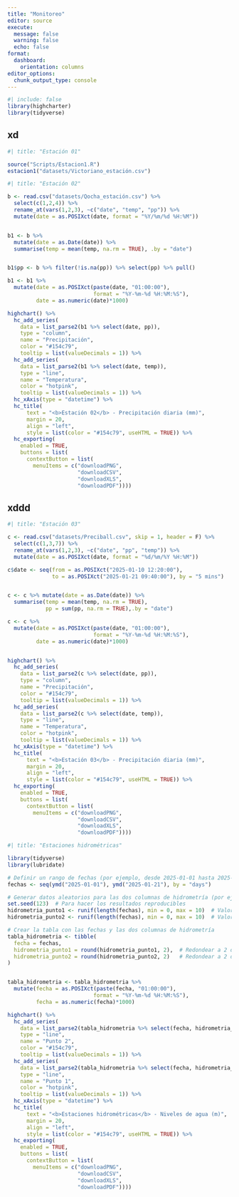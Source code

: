 ```yaml
---
title: "Monitoreo"
editor: source
execute: 
  message: false
  warning: false
  echo: false
format: 
  dashboard:
    orientation: columns
editor_options: 
  chunk_output_type: console
---
```


```r
#| include: false
library(highcharter)
library(tidyverse)
```


## xd

```r
#| title: "Estación 01"

source("Scripts/Estacion1.R")
estacion1("datasets/Victoriano_estación.csv")
```


```r
#| title: "Estación 02"

b <- read.csv("datasets/Qocha_estación.csv") %>% 
  select(c(1,2,4)) %>% 
  rename_at(vars(1,2,3), ~c("date", "temp", "pp")) %>% 
  mutate(date = as.POSIXct(date, format = "%Y/%m/%d %H:%M"))


b1 <- b %>% 
  mutate(date = as.Date(date)) %>% 
  summarise(temp = mean(temp, na.rm = TRUE), .by = "date")


b1$pp <- b %>% filter(!is.na(pp)) %>% select(pp) %>% pull()

b1 <- b1 %>% 
  mutate(date = as.POSIXct(paste(date, "01:00:00"),
                           format = "%Y-%m-%d %H:%M:%S"),
         date = as.numeric(date)*1000)

highchart() %>%
  hc_add_series(
    data = list_parse2(b1 %>% select(date, pp)), 
    type = "column", 
    name = "Precipitación",
    color = "#154c79",
    tooltip = list(valueDecimals = 1)) %>% 
  hc_add_series(
    data = list_parse2(b1 %>% select(date, temp)), 
    type = "line", 
    name = "Temperatura",
    color = "hotpink",
    tooltip = list(valueDecimals = 1)) %>% 
  hc_xAxis(type = "datetime") %>% 
  hc_title(
      text = "<b>Estación 02</b> - Precipitación diaria (mm)",
      margin = 20,
      align = "left",
      style = list(color = "#154c79", useHTML = TRUE)) %>% 
  hc_exporting(
    enabled = TRUE,
    buttons = list(
      contextButton = list(
        menuItems = c("downloadPNG",
                      "downloadCSV",
                      "downloadXLS",
                      "downloadPDF"))))
```

## xddd

```r
#| title: "Estación 03"

c <- read.csv("datasets/Preciball.csv", skip = 1, header = F) %>% 
  select(c(1,3,7)) %>% 
  rename_at(vars(1,2,3), ~c("date", "pp", "temp")) %>% 
  mutate(date = as.POSIXct(date, format = "%d/%m/%Y %H:%M"))

c$date <- seq(from = as.POSIXct("2025-01-10 12:20:00"),
              to = as.POSIXct("2025-01-21 09:40:00"), by = "5 mins")


c <- c %>% mutate(date = as.Date(date)) %>% 
  summarise(temp = mean(temp, na.rm = TRUE),
            pp = sum(pp, na.rm = TRUE),.by = "date")

c <- c %>% 
  mutate(date = as.POSIXct(paste(date, "01:00:00"),
                           format = "%Y-%m-%d %H:%M:%S"),
         date = as.numeric(date)*1000)


highchart() %>%
  hc_add_series(
    data = list_parse2(c %>% select(date, pp)), 
    type = "column", 
    name = "Precipitación",
    color = "#154c79",
    tooltip = list(valueDecimals = 1)) %>% 
  hc_add_series(
    data = list_parse2(c %>% select(date, temp)), 
    type = "line", 
    name = "Temperatura",
    color = "hotpink",
    tooltip = list(valueDecimals = 1)) %>% 
  hc_xAxis(type = "datetime") %>% 
  hc_title(
      text = "<b>Estación 03</b> - Precipitación diaria (mm)",
      margin = 20,
      align = "left",
      style = list(color = "#154c79", useHTML = TRUE)) %>% 
  hc_exporting(
    enabled = TRUE,
    buttons = list(
      contextButton = list(
        menuItems = c("downloadPNG",
                      "downloadCSV",
                      "downloadXLS",
                      "downloadPDF"))))
```

```r
#| title: "Estaciones hidrométricas"

library(tidyverse)
library(lubridate)

# Definir un rango de fechas (por ejemplo, desde 2025-01-01 hasta 2025-01-10)
fechas <- seq(ymd("2025-01-01"), ymd("2025-01-21"), by = "days")

# Generar datos aleatorios para las dos columnas de hidrometría (por ejemplo, mediciones en metros)
set.seed(123)  # Para hacer los resultados reproducibles
hidrometria_punto1 <- runif(length(fechas), min = 0, max = 10)  # Valores aleatorios para el primer punto de aforo
hidrometria_punto2 <- runif(length(fechas), min = 0, max = 10)  # Valores aleatorios para el segundo punto de aforo

# Crear la tabla con las fechas y las dos columnas de hidrometría
tabla_hidrometria <- tibble(
  fecha = fechas,
  hidrometria_punto1 = round(hidrometria_punto1, 2),  # Redondear a 2 decimales
  hidrometria_punto2 = round(hidrometria_punto2, 2)   # Redondear a 2 decimales
)


tabla_hidrometria <- tabla_hidrometria %>% 
  mutate(fecha = as.POSIXct(paste(fecha, "01:00:00"),
                           format = "%Y-%m-%d %H:%M:%S"),
         fecha = as.numeric(fecha)*1000)

highchart() %>%
  hc_add_series(
    data = list_parse2(tabla_hidrometria %>% select(fecha, hidrometria_punto1)), 
    type = "line", 
    name = "Punto 2",
    color = "#154c79",
    tooltip = list(valueDecimals = 1)) %>% 
  hc_add_series(
    data = list_parse2(tabla_hidrometria %>% select(fecha, hidrometria_punto2)), 
    type = "line", 
    name = "Punto 1",
    color = "hotpink",
    tooltip = list(valueDecimals = 1)) %>% 
  hc_xAxis(type = "datetime") %>% 
  hc_title(
      text = "<b>Estaciones hidrométricas</b> - Niveles de agua (m)",
      margin = 20,
      align = "left",
      style = list(color = "#154c79", useHTML = TRUE)) %>% 
  hc_exporting(
    enabled = TRUE,
    buttons = list(
      contextButton = list(
        menuItems = c("downloadPNG",
                      "downloadCSV",
                      "downloadXLS",
                      "downloadPDF"))))
```

